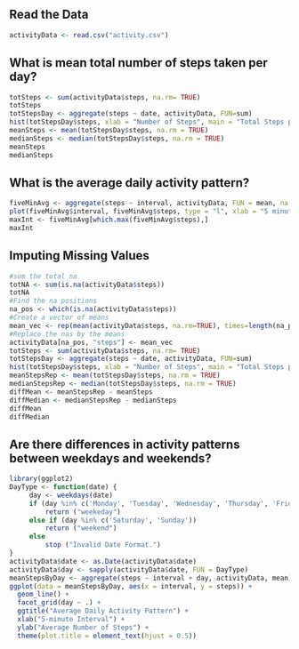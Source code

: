 ## Read the Data
``` r
activityData <- read.csv("activity.csv")
````

## What is mean total number of steps taken per day?
``` r
totSteps <- sum(activityData$steps, na.rm= TRUE)
totSteps
totStepsDay <- aggregate(steps ~ date, activityData, FUN=sum)
hist(totStepsDay$steps, xlab = "Number of Steps", main = "Total Steps per Day" )
meanSteps <- mean(totStepsDay$steps, na.rm = TRUE)
medianSteps <- median(totStepsDay$steps, na.rm = TRUE)
meanSteps
medianSteps
````

## What is the average daily activity pattern?
```r
fiveMinAvg <- aggregate(steps ~ interval, activityData, FUN = mean, na.rm = TRUE)
plot(fiveMinAvg$interval, fiveMinAvg$steps, type = "l", xlab = "5 minute Interval", ylab = "Average Number of Steps")
maxInt <- fiveMinAvg[which.max(fiveMinAvg$steps),]
maxInt
````

## Imputing Missing Values
```r
#sum the total na
totNA <- sum(is.na(activityData$steps))
totNA
#Find the na positions
na_pos <- which(is.na(activityData$steps))
#Create a vector of means
mean_vec <- rep(mean(activityData$steps, na.rm=TRUE), times=length(na_pos))
#Replace the nas by the means
activityData[na_pos, "steps"] <- mean_vec
totSteps <- sum(activityData$steps, na.rm= TRUE)
totStepsDay <- aggregate(steps ~ date, activityData, FUN=sum)
hist(totStepsDay$steps, xlab = "Number of Steps", main = "Total Steps per Day NA's Replaced")
meanStepsRep <- mean(totStepsDay$steps, na.rm = TRUE)
medianStepsRep <- median(totStepsDay$steps, na.rm = TRUE)
diffMean <- meanStepsRep - meanSteps
diffMedian <- medianStepsRep - medianSteps
diffMean
diffMedian
````

## Are there differences in activity patterns between weekdays and weekends?
``` r
library(ggplot2)
DayType <- function(date) {
     day <- weekdays(date)
     if (day %in% c('Monday', 'Tuesday', 'Wednesday', 'Thursday', 'Friday'))
         return ("weekeday")
     else if (day %in% c('Saturday', 'Sunday'))
         return ("weekend")
     else
         stop ("Invalid Date Format.")
}
activityData$date <- as.Date(activityData$date)
activityData$day <- sapply(activityData$date, FUN = DayType)
meanStepsByDay <- aggregate(steps ~ interval + day, activityData, mean)
ggplot(data = meanStepsByDay, aes(x = interval, y = steps)) + 
  geom_line() +
  facet_grid(day ~ .) +
  ggtitle("Average Daily Activity Pattern") +
  xlab("5-minute Interval") +
  ylab("Average Number of Steps") +
  theme(plot.title = element_text(hjust = 0.5))

`````
